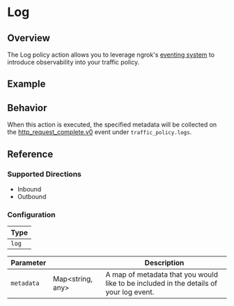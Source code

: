 
# Log

## Overview

The Log policy action allows you to leverage ngrok's [eventing system](/obs) to introduce observability into your traffic policy.

## Example

<ExampleHTTP />

## Behavior

When this action is executed, the specified metadata will be collected on the [http_request_complete.v0](/obs/reference/#http_request_completev0) event
under `traffic_policy.logs`.

## Reference

### Supported Directions

- Inbound
- Outbound

### Configuration

| Type  |
| ----- |
| `log` |

| Parameter  | &nbsp;                 | Description                                                                            |
| ---------- | ---------------------- | -------------------------------------------------------------------------------------- |
| `metadata` | Map&lt;string, any&gt; | A map of metadata that you would like to be included in the details of your log event. |
